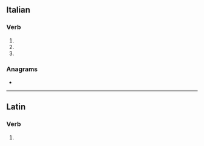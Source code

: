 ==Italian==

===Verb===
{{head|it|verb form|cat2=past participle forms}}

# {{inflection of|it|annodare||2|p|pres|indc}}
# {{inflection of|it|annodare||2|p|impr}}
# {{feminine plural of|it|annodato}}

===Anagrams===
* {{anagrams|it|a=aadennot|adonante}}

----

==Latin==

===Verb===
{{la-verb-form|annōdāte}}

# {{inflection of|la|annōdō||2|p|pres|actv|impr}}